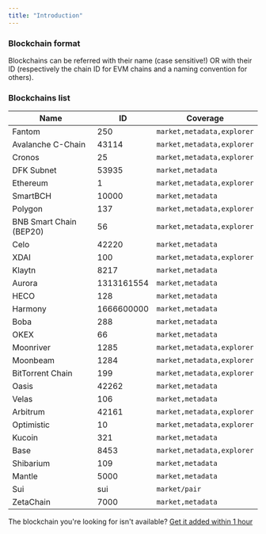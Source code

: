 ```yaml
---
title: "Introduction"
---
```


### Blockchain format

Blockchains can be referred with their name (case sensitive!) OR with their ID (respectively the chain ID for EVM chains and a naming convention for others).

### Blockchains list

| Name                    | ID         | Coverage                   |
| ----------------------- | ---------- | -------------------------- |
| Fantom                  | 250        | `market,metadata,explorer` |
| Avalanche C-Chain       | 43114      | `market,metadata,explorer` |
| Cronos                  | 25         | `market,metadata,explorer` |
| DFK Subnet              | 53935      | `market,metadata`          |
| Ethereum                | 1          | `market,metadata,explorer` |
| SmartBCH                | 10000      | `market,metadata`          |
| Polygon                 | 137        | `market,metadata,explorer` |
| BNB Smart Chain (BEP20) | 56         | `market,metadata,explorer` |
| Celo                    | 42220      | `market,metadata`          |
| XDAI                    | 100        | `market,metadata,explorer` |
| Klaytn                  | 8217       | `market,metadata`          |
| Aurora                  | 1313161554 | `market,metadata`          |
| HECO                    | 128        | `market,metadata`          |
| Harmony                 | 1666600000 | `market,metadata`          |
| Boba                    | 288        | `market,metadata`          |
| OKEX                    | 66         | `market,metadata`          |
| Moonriver               | 1285       | `market,metadata,explorer` |
| Moonbeam                | 1284       | `market,metadata,explorer` |
| BitTorrent Chain        | 199        | `market,metadata,explorer` |
| Oasis                   | 42262      | `market,metadata`          |
| Velas                   | 106        | `market,metadata`          |
| Arbitrum                | 42161      | `market,metadata,explorer` |
| Optimistic              | 10         | `market,metadata,explorer` |
| Kucoin                  | 321        | `market,metadata`          |
| Base                    | 8453       | `market,metadata,explorer` |
| Shibarium               | 109        | `market,metadata`          |
| Mantle                  | 5000       | `market,metadata`          |
| Sui                     | sui        | `market/pair`              |
| ZetaChain               | 7000       | `market,metadata`          |

The blockchain you're looking for isn't available? [Get it added within 1 hour](api-reference/custom/blockchain)
